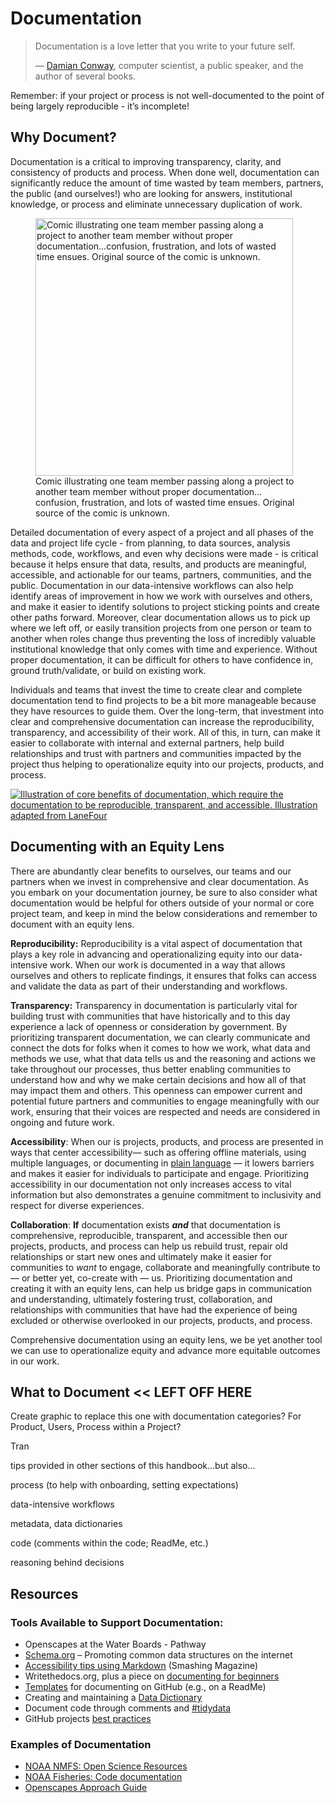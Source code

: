 # Documentation

> Documentation is a love letter that you write to your future self.
>
> — [Damian Conway](http://damian.conway.org/), computer scientist, a public speaker, and the author of several books.

::: callout-important
Remember: if your project or process is not well-documented to the point of being largely reproducible - it's incomplete!
:::

## Why Document?

Documentation is a critical to improving transparency, clarity, and consistency of products and process. When done well, documentation can significantly reduce the amount of time wasted by team members, partners, the public (and ourselves!) who are looking for answers, institutional knowledge, or process and eliminate unnecessary duplication of work.

![Comic illustrating one team member passing along a project to another team member without proper documentation...confusion, frustration, and lots of wasted time ensues. Original source of the comic is unknown.](images/The_Handover.png){fig-alt="\"The Handover\" comic with four panels. Panel 1 shows two people in front of a computer monitor. One person says \"This is my code\" to the other person. Panel 2 shows the first person adding \"It's your problem now\". Panel 3 shows the first person saying \"I'm out\" as they walk away. Panel 4 shows the second person looking blankly at the computer monitor." width="412"}

Detailed documentation of every aspect of a project and all phases of the data and project life cycle - from planning, to data sources, analysis methods, code, workflows, and even why decisions were made - is critical because it helps ensure that data, results, and products are meaningful, accessible, and actionable for our teams, partners, communities, and the public. Documentation in our data-intensive workflows can also help identify areas of improvement in how we work with ourselves and others, and make it easier to identify solutions to project sticking points and create other paths forward. Moreover, clear documentation allows us to pick up where we left off, or easily transition projects from one person or team to another when roles change thus preventing the loss of incredibly valuable institutional knowledge that only comes with time and experience. Without proper documentation, it can be difficult for others to have confidence in, ground truth/validate, or build on existing work.

Individuals and teams that invest the time to create clear and complete documentation tend to find projects to be a bit more manageable because they have resources to guide them. Over the long-term, that investment into clear and comprehensive documentation can increase the reproducibility, transparency, and accessibility of their work. All of this, in turn, can make it easier to collaborate with internal and external partners, help build relationships and trust with partners and communities impacted by the project thus helping to operationalize equity into our projects, products, and process.

[![Illustration of core benefits of documentation, which require the documentation to be reproducible, transparent, and accessible. Illustration adapted from LaneFour](images/documentation_benefits.png)](https://lanefour.com/salesforce-admin/the-importance-of-documentation/)

## Documenting with an Equity Lens 

There are abundantly clear benefits to ourselves, our teams and our partners when we invest in comprehensive and clear documentation. As you embark on your documentation journey, be sure to also consider what documentation would be helpful for others outside of your normal or core project team, and keep in mind the below considerations and remember to document with an equity lens.

**Reproducibility:** Reproducibility is a vital aspect of documentation that plays a key role in advancing and operationalizing equity into our data-intensive work. When our work is documented in a way that allows ourselves and others to replicate findings, it ensures that folks can access and validate the data as part of their understanding and workflows.

**Transparency:** Transparency in documentation is particularly vital for building trust with communities that have historically and to this day experience a lack of openness or consideration by government. By prioritizing transparent documentation, we can clearly communicate and connect the dots for folks when it comes to how we work, what data and methods we use, what that data tells us and the reasoning and actions we take throughout our processes, thus better enabling communities to understand how and why we make certain decisions and how all of that may impact them and others. This openness can empower current and potential future partners and communities to engage meaningfully with our work, ensuring that their voices are respected and needs are considered in ongoing and future work.

**Accessibility**: When our is projects, products, and process are presented in ways that center accessibility— such as offering offline materials, using multiple languages, or documenting in [plain language](https://cawaterboarddatacenter.github.io/equity-data-handbook/assure-analyze/vis.html#use-plain-accessible-and-inclusive-language) — it lowers barriers and makes it easier for individuals to participate and engage. Prioritizing accessibility in our documentation not only increases access to vital information but also demonstrates a genuine commitment to inclusivity and respect for diverse experiences.

**Collaboration**: **If** documentation exists ***and*** that documentation is comprehensive, reproducible, transparent, and accessible then our projects, products, and process can help us rebuild trust, repair old relationships or start new ones and ultimately make it easier for communities to *want* to engage, collaborate and meaningfully contribute to — or better yet, co-create with — us. Prioritizing documentation and creating it with an equity lens, can help us bridge gaps in communication and understanding, ultimately fostering trust, collaboration, and relationships with communities that have had the experience of being excluded or otherwise overlooked in our projects, products, and process.

Comprehensive documentation using an equity lens, we be yet another tool we can use to operationalize equity and advance more equitable outcomes in our work.

## What to Document \<\< LEFT OFF HERE

Create graphic to replace this one with documentation categories? For Product, Users, Process within a Project?

Tran

tips provided in other sections of this handbook...but also...

process (to help with onboarding, setting expectations)

data-intensive workflows

metadata, data dictionaries

code (comments within the code; ReadMe, etc.)

reasoning behind decisions

## Resources

### Tools Available to Support Documentation:

-   Openscapes at the Water Boards - Pathway
-   [Schema.org](https://schema.org/) -- Promoting common data structures on the internet
-   [Accessibility tips using Markdown](https://www.smashingmagazine.com/2021/09/improving-accessibility-of-markdown/) (Smashing Magazine)
-   Writethedocs.org, plus a piece on [documenting for beginners](https://www.writethedocs.org/guide/writing/beginners-guide-to-docs/)
-   [Templates](https://github.com/kylelobo/The-Documentation-Compendium#templates-) for documenting on GitHub (e.g., on a ReadMe)
-   Creating and maintaining a [Data Dictionary](https://www.fgdc.gov/metadata/csdgm-standard)
-   Document code through comments and [#tidydata](https://vita.had.co.nz/papers/tidy-data.pdf)
-   GitHub projects [best practices](https://docs.github.com/en/issues/planning-and-tracking-with-projects/learning-about-projects/best-practices-for-projects)

### Examples of Documentation

-   [NOAA NMFS: Open Science Resources](https://nmfs-opensci.github.io/ResourceBook/)
-   [NOAA Fisheries: Code documentation](https://noaa-fisheries-integrated-toolbox.github.io/resources/best-practices/code-documentation/)
-   [Openscapes Approach Guide](https://openscapes.github.io/approach-guide/)
